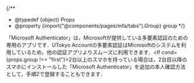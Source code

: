 
{/**
  * @typedef {object} Props
  * @property {import("@components/pages/mfa/tabs").Group} group
  */}

「Microsoft Authenticator」は，Microsoftが提供している多要素認証のための専用のアプリです．UTokyo Accountの多要素認証はMicrosoftのシステムを利用しているため，他の認証アプリよりスムーズに利用できます．<If cond={props.group !== "first"}>2台以上のスマホを持っている場合は，2台目以降のスマホにインストールした「Microsoft Authenticator」を追加の本人確認方法として，手順2で登録することもできます．</If>
